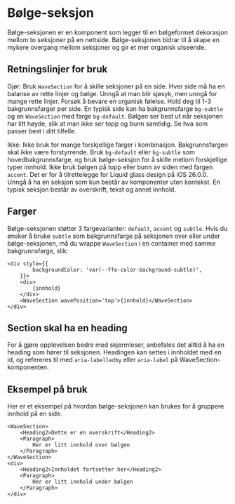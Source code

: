 
<Meta of={WaveSectionStories} />

# Bølge-seksjon

Bølge-seksjonen er en komponent som legger til en bølgeformet dekorasjon mellom to seksjoner på en nettside.
Bølge-seksjonen bidrar til å skape en mykere overgang mellom seksjoner og gir et mer organisk utseende.


## Retningslinjer for bruk 
Gjør: 
<CheckList>
    <CheckListItem>
        Bruk `WaveSection` for å skille seksjoner på en side.
    </CheckListItem>
    <CheckListItem>
        Hver side må ha en balanse av rette linjer og bølge. Unngå at man blir sjøsyk, men unngå for mange rette linjer. Forsøk 
        å bevare en organisk følelse.
    </CheckListItem>
    <CheckListItem>
        Hold deg til 1-3 bakgrunnsfarger per side. En typisk side kan ha 
        bakgrunnsfarge `bg-subtle` og en `WaveSection` med farge `bg-default`.
    </CheckListItem>
    <CheckListItem>
       Bølgen ser best ut når seksjonen har litt høyde, slik at man ikke ser topp og bunn samtidig. 
       Se hva som passer best i ditt tilfelle. 
    </CheckListItem>
</CheckList>

Ikke: 
<CheckList>
    <CheckListItem isCross={true}>
        Ikke bruk for mange forskjellige farger i kombinasjon. Bakgrunnsfargen skal ikke være forstyrrende. Bruk `bg-default` eller `bg-subtle` 
        som hovedbakgrunnsfarge, og bruk bølge-seksjon for å skille mellom forskjellige typer innhold. 
    </CheckListItem>
    <CheckListItem isCross={true}>
        Ikke bruk bølgen på topp eller bunn av siden med fargen `accent`. Det er for å tilrettelegge for Liquid glass design på iOS 26.0.0.
    </CheckListItem>
    <CheckListItem isCross={true}>
        Unngå å ha en seksjon som kun består av komponenter uten kontekst. 
        En typisk seksjon består av overskrift, tekst og annet innhold.  
    </CheckListItem>
</CheckList>

## Farger

Bølge-seksjonen støtter 3 fargevarianter: `default`, `accent` og `subtle`. 
Hvis du ønsker å bruke `subtle` som bakgrunnsfarge på seksjonen over eller under bølge-seksjonen,
må du wrappe `WaveSection` i en container med samme bakgrunnsfarge, slik: 

```
<div style={{
        backgroundColor: 'var(--ffe-color-background-subtle)',
    }}>
    <div> 
        {innhold}
    </div>
    <WaveSection wavePosition='top'>{innhold}</WaveSection>
</div>
```

<Canvas of={WaveSectionStories.Subtle} />
<Controls of={WaveSectionStories.Subtle} include={['backgroundColor']}/>

## Section skal ha en heading
For å gjøre opplevelsen bedre med skjermleser, anbefales det alltid å ha en heading som hører til seksjonen.
Headingen kan settes i innholdet med en id, og refereres til med `aria-labelledby` eller `aria-label` på WaveSection-komponenten.

<Source of={WaveSectionStories.WithHeading} />

## Eksempel på bruk

Her er et eksempel på hvordan bølge-seksjonen kan brukes for å gruppere innhold på en side.

```
<WaveSection>
    <Heading2>Dette er en overskrift</Heading2>
    <Paragraph>
        Her er litt innhold over bølgen
    </Paragraph>
</WaveSection>
<div>
    <Heading2>Innholdet fortsetter her</Heading2>
    <Paragraph>
        Her er litt innhold under bølgen
    </Paragraph>
</div>
```

<Canvas of={WaveSectionStories.Example} sourceState='shown'/>
